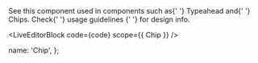
<span>
  See this component used in components such as{' '}
  <DocumentLink href="components/inputs/Typeahead">Typeahead</DocumentLink> and{' '}
  <DocumentLink href="components/inputs/Chips">Chips</DocumentLink>. Check{' '}
  <Link href="https://neptune.wise.com/components/chip" target="_blank">
    usage guidelines
  </Link>{' '}
  for design info.
</span>

<LiveEditorBlock code={code} scope={{ Chip }} />
<GeneratePropsTable componentName="Chip" />

  name: 'Chip',
};
